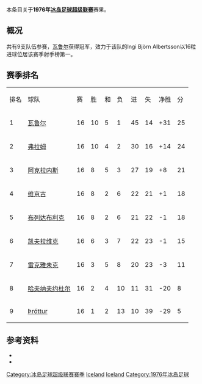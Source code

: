 本条目关于'''1976年[[冰岛足球超级联赛|冰岛足球超级联赛]]'''赛果。

==概况==
共有9支队伍参赛，[[瓦鲁尔足球俱乐部|瓦鲁尔]]获得冠军，效力于该队的Ingi Björn Albertsson以16粒进球位居该赛季射手榜第一。

==赛季排名==
{| class="wikitable" style="text-align: center;"
|排名||球队||赛||胜||和||负||进||失||净胜||分
|-
|1||[[瓦鲁尔足球俱乐部|瓦鲁尔]]||16||10||5||1||45||14||+31||25
|-
|2||[[弗拉姆足球俱乐部|弗拉姆]]||16||10||4||2||30||16||+14||24
|-
|3||[[阿克拉内斯竞技俱乐部|阿克拉内斯]]||16||8||5||3||27||19||+8||21
|-
|4||[[维京古雷克雅维克足球会|维京古]]||16||8||2||6||22||21||+1||18
|-
|5||[[布列达布利克竞技俱乐部|布列达布利克]]||16||8||2||6||21||22||-1||18
|-
|6||[[凯夫拉维克足球俱乐部|凯夫拉维克]]||16||6||3||7||22||23||-1||15
|-
|7||[[雷克雅未克足球俱乐部|雷克雅未克]]||16||3||5||8||20||23||-3||11
|-
|8||[[哈夫纳夫约杜尔体操俱乐部|哈夫纳夫约杜尔]]||16||2||4||10||11||31||-20||8
|-
|9||[[Knattspyrnufélagið_Þróttur|Þróttur]]||16||1||2||13||10||39||-29||5
|}

==参考资料==
* {{cite web |title=Iceland Final League Tables 1912-1998 |url=http://www.rsssf.com/tablesi/ijshist.html |publisher=[[RSSSF|RSSSF]] |accessdate=2018-06-18 |archive-date=2019-12-25 |archive-url=https://web.archive.org/web/20191225230011/http://rsssf.com/tablesi/ijshist.html |dead-url=no }}
* {{cite web |title=Iceland - Topscorers |url=http://www.rsssf.com/tablesi/ijstops.html |website=www.rsssf.com |publisher=[[RSSSF|RSSSF]] |accessdate=2018-06-18 |archive-date=2019-04-07 |archive-url=https://web.archive.org/web/20190407162501/http://www.rsssf.com/tablesi/ijstops.html |dead-url=no }}

{{冰岛足球超级联赛赛季}}
{{1975–76 in European football (UEFA)}}
{{1976–77 in European football (UEFA)}}


[[Category:冰岛足球超级联赛赛季|Category:冰岛足球超级联赛赛季]]
[[Category:1976年至1977年本土足球联赛|Iceland]] 
[[Category:1975年至1976年本土足球联赛|Iceland]] 
[[Category:1976年冰岛足球|Category:1976年冰岛足球]]